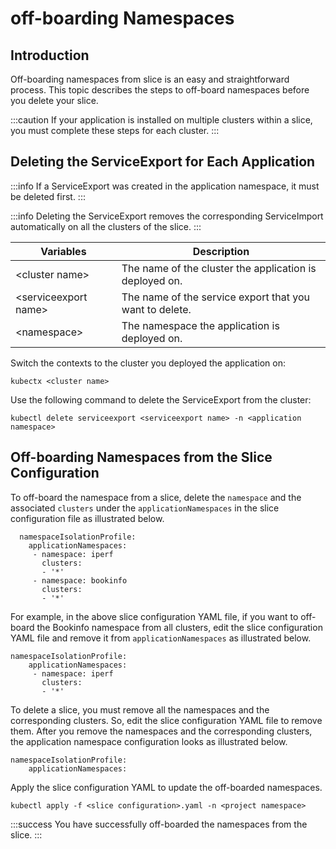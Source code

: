# off-boarding Namespaces

## Introduction 

Off-boarding namespaces from slice is an easy and straightforward process. This topic
describes the steps to off-board namespaces before you delete your slice.

:::caution
If your application is installed on multiple clusters within a slice, you must complete these steps for each cluster.
:::

## Deleting the ServiceExport for Each Application

:::info
If a ServiceExport was created in the application namespace, it must be
deleted first.
:::

:::info
Deleting the ServiceExport removes the corresponding ServiceImport
automatically on all the clusters of the slice.
:::

| Variables | Description |
|-------------------------|--------------------------------------------------------- 
| <cluster name\> | The name of the cluster the application is deployed on.|
|<serviceexport name\> | The name of the service export that you want to delete.|
| <namespace\> | The namespace the application is deployed on.|

Switch the contexts to the cluster you deployed the application on:

```
kubectx <cluster name>
```

Use the following command to delete the ServiceExport from the cluster:

``` 
kubectl delete serviceexport <serviceexport name> -n <application namespace>
```

## Off-boarding Namespaces from the Slice Configuration 

To off-board the namespace from a slice, delete the `namespace` and the associated 
`clusters` under the `applicationNamespaces` in the slice configuration file as 
illustrated below.

``` 
  namespaceIsolationProfile:
    applicationNamespaces:
     - namespace: iperf
       clusters:
       - '*'
     - namespace: bookinfo
       clusters:
       - '*'
```

For example, in the above slice configuration YAML file, if you want to off-board the 
Bookinfo namespace from all clusters, edit the slice configuration YAML file and remove it 
from `applicationNamespaces` as illustrated below.

```
namespaceIsolationProfile:
    applicationNamespaces:
     - namespace: iperf
       clusters:
       - '*'
```

To delete a slice, you must remove all the namespaces and the corresponding clusters. So, 
edit the slice configuration YAML file to remove them. After you remove the namespaces 
and the corresponding clusters, the application namespace configuration looks as 
illustrated below.

``` 
namespaceIsolationProfile:
    applicationNamespaces:
```

Apply the slice configuration YAML to update the off-boarded namespaces.

``` 
kubectl apply -f <slice configuration>.yaml -n <project namespace>
```

:::success
You have successfully off-boarded the namespaces from the slice.
:::
